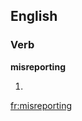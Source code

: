 ==English==

===Verb===
'''misreporting'''

# {{third-person singular of|[[misreport]]}}

[[fr:misreporting]]